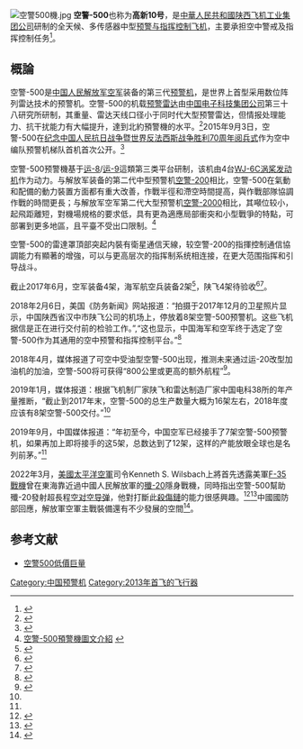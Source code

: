 {{NoteTA
|G1=Military;
}}
{{Multiple issues|
{{Missing information|1=規格、性能参数|time=2022-04-02T05:37:10+00:00}}
{{Citation style|time=2022-04-02T05:37:10+00:00}}
}}
{{Infobox Aircraft
  |name= 空警-500<br/>KJ-500
  |image=File:KJ-500 (cropped).jpg
  |caption= 2016年[[珠海航展|珠海航展]]上的空警-500
  |type= [[预警机|预警机]]
  |manufacturer= [[陕飞集团|中国陕西飞机制造公司]]
  |first flight= 2014年
  |introduced= 2015年
  |primary user= [[中國人民解放軍空軍|中國人民解放軍空軍]]<br>[[中國人民解放軍海軍航空兵|中國人民解放軍海軍航空兵]]
  |more users=[[巴基斯坦空军|巴基斯坦空军]]
  |number built= 36架（截止2019年9月<ref name="auto1">{{Cite web |url=https://mil.news.sina.com.cn/jssd/2019-01-04/doc-ihqfskcn3945047.shtml |title=中国空警500总生产数或已达16架 雷达产能仍需提高 |access-date=2019-01-04 |archive-date=2019-01-05 |archive-url=https://web.archive.org/web/20190105043106/https://mil.news.sina.com.cn/jssd/2019-01-04/doc-ihqfskcn3945047.shtml |dead-url=no }}</ref><ref name="auto">{{Cite web |url=https://mil.news.sina.com.cn/jssd/2019-09-12/doc-iicezzrq5329606.shtml |title=空警500预警机加速交付 5架新机下线排列整齐(图) |access-date=2019-09-12 |archive-date=2021-04-20 |archive-url=https://web.archive.org/web/20210420000057/https://mil.news.sina.com.cn/jssd/2019-09-12/doc-iicezzrq5329606.shtml |dead-url=no }}</ref>）
  |status=生產中
  |unit cost=2亿美元（推测）
}}
[[File:空警500機.jpg|thumb]]
'''空警-500'''也称为'''高新10号'''，是[[中華人民共和國|中華人民共和國]][[陕西飞机工业集团公司|陕西飞机工业集团公司]]研制的全天候、多传感器中型[[预警机|预警与指挥控制飞机]]，主要承担空中警戒及指挥控制任务<ref>{{cite web|title=国产新型预警机有望亮相胜利日阅兵|publisher=中国军网|url=http://www.81.cn/2015dyb/2015-08/27/content_6652683.htm|date=2015-08-27|access-date=2015-09-04|archive-date=2016-03-08|archive-url=https://web.archive.org/web/20160308033716/http://www.81.cn/2015dyb/2015-08/27/content_6652683.htm|dead-url=no}}</ref>。

==概論==
空警-500是[[中国人民解放军空军|中国人民解放军空军]]装备的第三代[[预警机|预警机]]，是世界上首型采用数位阵列雷达技术的预警机。空警-500的机载[[预警雷达|预警雷达]]由[[中国电子科技集团公司|中国电子科技集团公司]]第三十八研究所研制，其重量、雷达天线口径小于同时代大型预警雷达，但情报处理能力、抗干扰能力有大幅提升，達到北約預警機的水平。<ref>{{cite web|title=空警500预警机首次亮相 采用世界首创数字阵列雷达|publisher=中国科技网|url=http://www.wokeji.com/special/2015/slr/tjyw/201509/t20150903_1640760.shtml|date=2015-09-03|access-date=2015-09-04|archive-date=2016-03-04|archive-url=https://web.archive.org/web/20160304124733/http://www.wokeji.com/special/2015/slr/tjyw/201509/t20150903_1640760.shtml|dead-url=no}}</ref>2015年9月3日，空警-500在[[纪念中国人民抗日战争暨世界反法西斯战争胜利70周年阅兵式|纪念中国人民抗日战争暨世界反法西斯战争胜利70周年阅兵式]]作为空中编队预警机梯队首机首次公开。<ref>{{cite web|title=“皖产”新一代预警机首次亮相|publisher=中安在线|url=http://ah.anhuinews.com/system/2015/09/03/006938034.shtml|date=2015-09-03|access-date=2015-09-04|archive-url=https://web.archive.org/web/20160304074144/http://ah.anhuinews.com/system/2015/09/03/006938034.shtml|archive-date=2016-03-04|dead-url=yes}}</ref>

空警-500预警機基于[[运-8|运-8]]/[[运-9|运-9]]這類第三类平台研制，该机由4台[[WJ-6C|WJ-6C]][[涡桨发动机|涡桨发动机]]作为动力。与解放军装备的第二代中型预警机[[空警-200|空警-200]]相比，空警-500在氣動和配備的動力裝置方面都有重大改善，作戰半徑和滯空時間提高，與作戰部隊協調作戰的時間更長；与解放军空军第二代大型预警机[[空警-2000|空警-2000]]相比，其噸位较小，起飛距離短，對機場規格的要求低，具有更為適應局部衝突和小型戰爭的特點，可部署到更多地區，且平臺不受出口限制。<ref name="cn">[http://airforceworld.com/blog/kj500-awacs-aircraft-china-plaaf/ 空警-500預警機圖文介紹] {{webarchive|url=https://web.archive.org/web/20140316123243/http://www.airforceworld.com/blog/kj500-awacs-aircraft-china-plaaf/ |date=2014-03-16 }}</ref>

空警-500的雷達罩頂部突起内裝有衛星通信天線，较空警-200的指揮控制通信協調能力有顯著的增強，可以与更高层次的指挥制系统相连接，在更大范围指挥和引导战斗。

截止2017年6月，空军装备4架，海军航空兵装备2架<ref>{{Cite web |url=http://news.sina.com.cn/c/nd/2017-05-14/doc-ifyfekhi7640742.shtml |title=美媒：中国在海南岛部署最新型预警机空警-500 |access-date=2017-05-14 |archive-date=2019-05-11 |archive-url=https://web.archive.org/web/20190511144518/http://news.sina.com.cn/c/nd/2017-05-14/doc-ifyfekhi7640742.shtml |dead-url=no }}</ref>，陕飞4架待验收<ref>{{Cite web |url=http://mil.news.sina.com.cn/china/2017-06-08/doc-ifyfzfyz2259115.shtml |title=台媒称大陆造特种机像下饺子 陕飞脉动生产线太强大 |access-date=2017-06-09 |archive-date=2017-12-10 |archive-url=https://web.archive.org/web/20171210020055/http://mil.news.sina.com.cn/china/2017-06-08/doc-ifyfzfyz2259115.shtml |dead-url=no }}</ref><ref>{{Cite web |url=http://chinesemilitaryreview.blogspot.tw/2013/11/kj-500-airborne-warning-and-control.html |title=chinese military review |access-date=2014-09-04 |archive-date=2017-12-10 |archive-url=https://web.archive.org/web/20171210024842/http://chinesemilitaryreview.blogspot.tw/2013/11/kj-500-airborne-warning-and-control.html |dead-url=no }}</ref>。

2018年2月6日，美国《防务新闻》网站报道：“拍摄于2017年12月的卫星照片显示，中国陕西省汉中市陕飞公司的机场上，停放着8架空警-500预警机。这些飞机据信是正在进行交付前的检验工作。”,“这也显示，中国海军和空军终于选定了空警-500作为其通用的空中预警和指挥控制平台。”<ref>{{Cite web |url=http://mil.news.sina.com.cn/china/2018-02-06/doc-ifyremfz5735437.shtml |title=美称中国大批量生产预警机 8架空警500同时亮相(图) |access-date=2018-02-06 |archive-date=2018-02-06 |archive-url=https://web.archive.org/web/20180206131642/http://mil.news.sina.com.cn/china/2018-02-06/doc-ifyremfz5735437.shtml |dead-url=no }}</ref>

2018年4月，媒体报道了可空中受油型空警-500出现，推测未来通过运-20改型加油机的加油，空警-500将可获得“800公里或更高的额外航程”<ref>{{Cite web |url=http://mil.news.sina.com.cn/china/2018-04-30/doc-ifzvpatr5940351.shtml |title=我军受油型空警-500试飞照曝光：机舱顶部安装加油管 |access-date=2018-04-30 |archive-date=2018-05-03 |archive-url=https://web.archive.org/web/20180503123655/http://mil.news.sina.com.cn/china/2018-04-30/doc-ifzvpatr5940351.shtml |dead-url=no }}</ref>。

2019年1月，媒体报道：根据飞机制厂家陕飞和雷达制造厂家中国电科38所的年产量推断，“截止到2017年末，空警-500的总生产数量大概为16架左右，2018年度应该有8架空警-500交付。”<ref name="auto1"/>

2019年9月，中国媒体报道：“年初至今，中国空军已经接手了7架空警-500预警机，如果再加上即将接手的这5架，总数达到了12架，这样的产能放眼全球也是名列前茅。”<ref name="auto"/>

2022年3月，[[美國太平洋空軍|美國太平洋空軍]]司令Kenneth S. Wilsbach上將首先透露美軍[[F-35閃電II戰鬥機|F-35戰機]]曾在東海靠近過中國人民解放軍的[[殲-20|殲-20]]隱身戰機，同時指出空警-500幫助殲-20發射超長程[[空对空导弹|空对空导弹]]，他對打斷此[[殺傷鏈|殺傷鏈]]的能力很感興趣。<ref>{{Cite web|url=https://militarywatchmagazine.com/article/first-ever-non-friendly-stealth-fighter-encounter-confirmed-china-s-j-20-and-america-s-f-35-just-met-over-the-south-china-sea/|title=First Ever Stealth Fighter Encounter Confirmed: China’s J-20 and America’s F-35 Just Met Over the East China Sea |website=Military Watch Magazine}}</ref><ref>{{Cite web|url=https://defenceaviationpost.com/american-f-35-had-an-encounter-with-chinas-chengdu-j-20-in-east-china-sea-us-general/|title=American F-35 Had An Encounter With China’s Chengdu J-20 In East China Sea: US General | website = Defence Aviation Post|date=2022-03-19}}</ref>中國國防部回應，解放軍空軍主戰裝備還有不少發展的空間<ref>{{Cite web|url=http://military.people.com.cn/n1/2022/0331/c1011-32389068.html|title=国防部：在捍卫国家主权安全问题上 中国人民解放军始终敢于亮剑、善于亮剑--军事|website=人民网}}</ref>。

==参考文献==
{{reflist}}
*[https://www.youtube.com/watch?v=g3IV4yZ8AhM 空警500低價巨量] {{Wayback|url=https://www.youtube.com/watch?v=g3IV4yZ8AhM |date=20160326110006 }}

{{运-8系列飞机}}
{{中国军用飞机}}

{{DEFAULTSORT:KJ-500}}
[[Category:中国预警机|Category:中国预警机]]
[[Category:2013年首飞的飞行器|Category:2013年首飞的飞行器]]